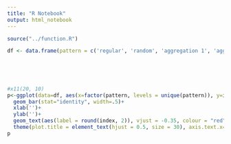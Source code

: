 ```yaml
---
title: "R Notebook"
output: html_notebook
---
```


```r
source("../function.R")
```



```r
df <- data.frame(pattern = c('regular', 'random', 'aggregation 1', 'aggregation 2', 'aggregation 3'), index = c(QNN(df_re, xr, yr, floor(1000/19), floor(500/9))$ar, 
                                                                                                                QNN(df_ra, xr, yr, r)$ar,
                                                                                                                QNN(df_ag1, xr, yr, r)$ar,
                                                                                                                QNN(df_ag2, xr, yr, r)$ar,
                                                                                                                QNN(df_ag3, xr, yr, r)$ar))

#x11(20, 10)
p<-ggplot(data=df, aes(x=factor(pattern, levels = unique(pattern)), y=index)) +
  geom_bar(stat="identity", width=.5)+
  xlab('')+
  ylab('')+
  geom_text(aes(label = round(index, 2)), vjust = -0.35, colour = "red", size=9)+
  theme(plot.title = element_text(hjust = 0.5, size = 30), axis.text.x=element_text(size=30), axis.text.y=element_text(size=30))
p
```


